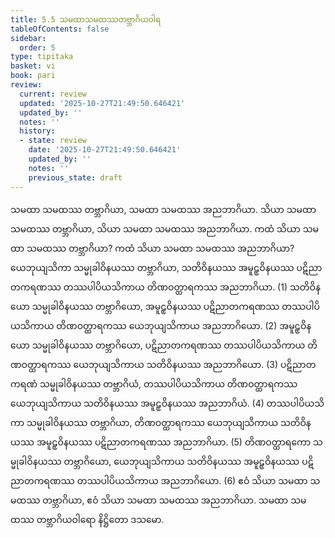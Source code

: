 ```yaml
---
title: 5.5 သမထာသမထဿတဗ္ဘာဂိယဝါရ
tableOfContents: false
sidebar:
  order: 5
type: tipitaka
basket: vi
book: pari
review:
  current: review
  updated: '2025-10-27T21:49:50.646421'
  updated_by: ''
  notes: ''
  history:
  - state: review
    date: '2025-10-27T21:49:50.646421'
    updated_by: ''
    notes: ''
    previous_state: draft
---
```



<ReviewStatus review={frontmatter.review} showDetails={true} />

<HypothesisAnnotation frontmatter={frontmatter} />

<DynamicBreadcrumb />

<Division number="300" book="pari" e="ch" v="5" p="188">

<Paragraph number="1270" book="pari">
သမထာ သမထဿ တဗ္ဘာဂိယာ, သမထာ သမထဿ အညဘာဂိယာ. သိယာ သမထာ သမထဿ တဗ္ဘာဂိယာ, သိယာ သမထာ သမထဿ အညဘာဂိယာ.
</Paragraph>

<Paragraph number="1271" book="pari">
ကထံ သိယာ သမထာ သမထဿ တဗ္ဘာဂိယာ? ကထံ သိယာ သမထာ သမထဿ အညဘာဂိယာ? ယေဘုယျသိကာ သမ္မုခါဝိနယဿ တဗ္ဘာဂိယာ, သတိဝိနယဿ အမူဠှဝိနယဿ ပဋိညာတကရဏဿ တဿပါပိယသိကာယ တိဏဝတ္ထာရကဿ အညဘာဂိယာ. (1)
</Paragraph>

<Paragraph number="1272" book="pari">
သတိဝိနယော သမ္မုခါဝိနယဿ တဗ္ဘာဂိယော, အမူဠှဝိနယဿ ပဋိညာတကရဏဿ တဿပါပိယသိကာယ တိဏဝတ္ထာရကဿ ယေဘုယျသိကာယ အညဘာဂိယော. (2)
</Paragraph>

<Paragraph number="1273" book="pari">
အမူဠှဝိနယော သမ္မုခါဝိနယဿ တဗ္ဘာဂိယော, ပဋိညာတကရဏဿ တဿပါပိယသိကာယ တိဏဝတ္ထာရကဿ ယေဘုယျသိကာယ သတိဝိနယဿ အညဘာဂိယော. (3)
</Paragraph>

<Paragraph number="1274" book="pari">
ပဋိညာတကရဏံ သမ္မုခါဝိနယဿ တဗ္ဘာဂိယံ, တဿပါပိယသိကာယ တိဏဝတ္ထာရကဿ ယေဘုယျသိကာယ သတိဝိနယဿ အမူဠှဝိနယဿ အညဘာဂိယံ. (4)
</Paragraph>

<Paragraph number="1275" book="pari">
တဿပါပိယသိကာ သမ္မုခါဝိနယဿ တဗ္ဘာဂိယာ, တိဏဝတ္ထာရကဿ ယေဘုယျသိကာယ သတိဝိနယဿ အမူဠှဝိနယဿ ပဋိညာတကရဏဿ အညဘာဂိယာ. (5)
</Paragraph>

<Paragraph number="1276" book="pari">
တိဏဝတ္ထာရကော သမ္မုခါဝိနယဿ တဗ္ဘာဂိယော, ယေဘုယျသိကာယ သတိဝိနယဿ အမူဠှဝိနယဿ ပဋိညာတကရဏဿ တဿပါပိယသိကာယ အညဘာဂိယော. (6)
</Paragraph>

<Paragraph number="1277" book="pari">
ဧဝံ သိယာ သမထာ သမထဿ တဗ္ဘာဂိယာ, ဧဝံ သိယာ သမထာ သမထဿ အညဘာဂိယာ.

</Paragraph>
</Division>

<Paragraph number="1278" type="center" book="pari">
သမထာ သမထဿ တဗ္ဘာဂိယဝါရော နိဋ္ဌိတော ဒသမော.
</Paragraph>